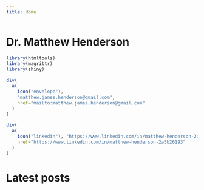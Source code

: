 ```yaml
---
title: Home
---
```


# Dr. Matthew Henderson

```r
library(htmltools)
library(magrittr)
library(shiny)

div(
  a(
    icon("envelope"),
    "matthew.james.henderson@gmail.com",
    href="mailto:matthew.james.henderson@gmail.com"
  )
)

div(
  a(
    icon("linkedin"), "https://www.linkedin.com/in/matthew-henderson-2a5b26193",
    href="https://www.linkedin.com/in/matthew-henderson-2a5b26193"
  )
)
```

# Latest posts
